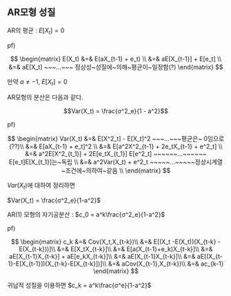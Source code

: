 ## AR모형 성질

AR의 평균 : $E[X_t] = 0$

pf)

$$
\begin{matrix}
E(X_t) &=& E(aX_{t-1} + e_t) \\
       &=& aE[X_{t-1}] + E[e_t] \\
       &=& aE[X_t] ~~~...~~~ 정상성~성질에~의해~평균이~일정함(?)
\end{matrix}
$$       
 
만약 $a \neq -1$, $E[X_t] = 0$


AR모형의 분산은 다음과 같다.

$$Var(X_t) = \frac{σ^2_e}{1 - a^2}$$

pf)

$$
\begin{matrix}
Var(X_t) &=& E[X^2_t] - E[X_t]^2  ~~~...~~~평균은~ 0임으로(??)\\
         &=& E[aX_{t-1} + e_t]^2 \\
         &=& E[a^2X^2_{t-1} + 2e_tX_{t-1} + e^2_t] \\
         &=& a^2E[X^2_{t_1}] + 2E[e_tX_{t_1}] E[e^2_t] ~~~~~~...~~~~~~ E[e_t]E[X_{t_1}]는~독립 \\
         &=& a^2Var(X_t) + e^2_t ~~~~~...~~~~~정상시계열~조건에~의하여~같음 \\
\end{matrix}
$$

$Var(X_t)$에 대하여 정리하면

$Var(X_t) = \frac{σ^2_e}{1-a^2}$

AR(1) 모형의 자기공분산 : $c_0 = a^k\frac{σ^2_e}{1-a^2}$

pf)

$$
\begin{matrix}
c_k &=& Cov(X_t,X_{t-k})\\
    &=& E[(X_t -E(X_t))(X_{t-k} - E(X_{t-k}))]\\
    &=& E[X_tX_{t-k}]\\
    &=& E[a(X_{t-1}+e_k)X_{t-k}]\\
    &=& aE[X_{t-1}X_{t-k}] + aE[e_kX_{t-k}]\\
    &=& aE[X_{t-1}X_{t-k}]\\
    &=& aE[(X_{t-1}-E[X_{t-1}])(X_{t-k}-E[X_{t-k}])]\\
    &=& aCov(X_{t-1},X_{t-k})\\
    &=& ac_{k-1}
\end{matrix}  
$$

귀납적 성질을 이용하면 $c_k = a^k\frac{σ^e}{1-a^2}$